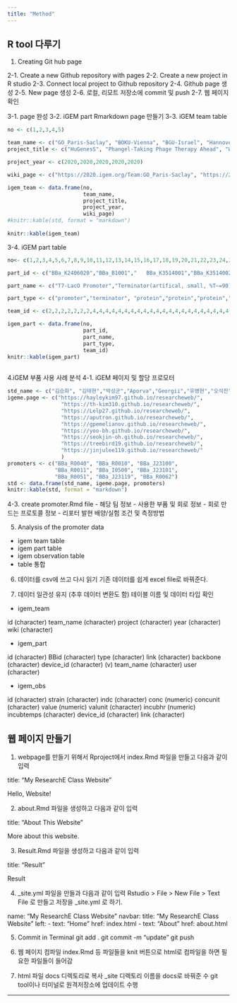 ```yaml
---
title: "Method"
---
```




## **R tool 다루기**



1. Creating Git hub page

2-1. Create a new Github repository with pages
2-2. Create a new project in R studio
2-3. Connect local project to Github repository
2-4. Github page 생성
2-5. New page 생성
2-6. 로컬, 리모트 저장소에 commit 및 push
2-7. 웹 페이지 확인 

3-1. page 완성
3-2. iGEM part Rmarkdown page 만들기 
3-3. iGEM team table 
```r
no <- c(1,2,3,4,5)

team_name <- c("GO_Paris-Saclay", "BOKU-Vienna", "BGU-Israel", "Hannover", "KAIT-Japan")
project_title <- c("HuGenesS", "Phangel-Taking Phage Therapy Ahead", "WIPEOUT-Wipes out wet wipes of the environment", "InToSens Development of an Inflammatory Toxin Sensor for detecting implant associated inflammations","E.coli that Create a Creative Environment")

project_year <- c(2020,2020,2020,2020,2020)

wiki_page <- c("https://2020.igem.org/Team:GO_Paris-Saclay", "https://2020.igem.org/Team:BOKU-Vienna", "https://2020.igem.org/Team:BGU-Israelndo5a", "https://2020.igem.org/Team:Hannover", "https://2020.igem.org/Team:KAIT_Japan")

igem_team <- data.frame(no, 
                        team_name,
                        project_title,
                        project_year,
                        wiki_page)
#knitr::kable(std, format = "markdown")
                           
knitr::kable(igem_team)
```
3-4. iGEM part table
```r
no<- c(1,2,3,4,5,6,7,8,9,10,11,12,13,14,15,16,17,18,19,20,21,22,23,24,25,26,27,28,29,30)

part_id <- c("BBa_K2406020","BBa_B1001","	BBa_K3514001","BBa_K3514002","BBa_K3514003","BBa_B0040","BBa_K3514004","BBa_K3338000","BBa_K3338001","BBa_K3338002","BBa_K3338003","BBa_K3338004","BBa_K3338005","BBa_K3338006","BBa_K3338007","BBa_K3338008","BBa_K3338010","BBa_K3338011","BBa_K3338012","BBa_K3338013","BBa_K3338015","BBa_K3338014","BBa_K3338016","BBa_K3338017","BBa_K3338018","BBa_K3338019","BBa_K3338021","BBa_K3338022","BBa_K3338023","BBa_K3338020")

part_name <- c("T7-LacO Promoter","Terminator(artifical, small, %T~=90)","Protein Exo of the Lambda Red System, degrades dsDNA into ssDNA, leaves 3' ends","Protein Beta of the Lambda Red System","Protein Gam of the Lambda Red System","Spacer.1 (generic)","Lambda Red System","Iron transporter MagA from Magnetospirillum magneticum","Human codon optimized Gaussia luciferase hGLuc","Synthetic promoter_2 with NF-κB and AP1 binding sites","P2A self-cleaving peptide without GSG-linker","Internal ribosome entry site (IRES) for use in eukaryotic cells","Interleukin-6 Promoter mutagenized (IL-6 Pmut)","EGFP","Synthetic promoter_1 with NF-κB and AP1 binding sites","Interleukin-6 Promoter (IL-6 P)","IL-6 P-MagA-P2A-hGLuc (Inflammatory Toxin Sensor)","CMV-EGFP-MagA-P2A-hGLuc","CMV-EGFP-MagA","CMV-EGFP-P2A-mCherry","CMV-EGFP-MagA-IRES-hGLuc","CMV-EGFP-IRES-mCherry","CMV-hGLuc-FLAG","CMV-hGLuc","CMV-MagA-FLAG","IL-6 Pmut-hGLuc","SynthP_1-hGLuc","SynthP_2-hGLuc","IL-6 Pmut-MagA-P2A-hGLuc","pEGFP-C2")

part_type <- c("promoter","terminator", "protein","protein","protein","Spacer","Lambda system","Reporter","Reporter","Regulatory","Coding","RBS","Regulatory","Reporter","Regulatory","Regulatory","Composite","Composite","Composite","Composite","Composite","Composite","Composite","Composite","Composite","Composite","Composite","Composite","Plasmid","Plasmid")

team_id <- c(2,2,2,2,2,2,2,4,4,4,4,4,4,4,4,4,4,4,4,4,4,4,4,4,4,4,4,4,4,4)

igem_part <- data.frame(no,
                        part_id,
                        part_name,
                        part_type,
                        team_id)
knitr::kable(igem_part)
    
```

4.iGEM 부품 사용 사례 분석 
4-1. iGEM 페이지 및 할당 프로모터 
```r
std_name <- c("김승화", "김태현","박성군","Aporva","Georgii","유병현","오석진","허성보","이진주")
igeme.page <- c("https://hayleykim97.github.io/researcheweb/",
                 "https://th-kim310.github.io/researcheweb/",
                 "https://Lelp27.github.io/researcheweb/",
                 "https://aputron.github.io/researcheweb/",
                 "https://gpemelianov.github.io/researcheweb/",
                 "https://yoo-bh.github.io/researcheweb/",
                 "https://seokjin-oh.github.io/researcheweb/",
                 "https://treebird19.github.io/researcheweb/",
                 "https://jinjulee119.github.io/researcheweb/"
                 )
promoters <- c("BBa_R0040", "BBa_R0010", "BBa_J23100",
               "BBa_R0011", "BBa_I0500", "BBa_J23101",
               "BBa_R0051", "BBa_J23119", "BBa_R0062")
std <- data.frame(std_name, igeme.page, promoters)
knitr::kable(std, format = "markdown")
```
4-3. create promoter.Rmd file 
- 해당 팀 정보
- 사용한 부품 및 회로 정보
- 회로 만드는 프로토콜 정보
- 리포터 발현 배양/실험 조건 및 측정방법 

5. Analysis of the promoter data
- igem team table
- igem part table
- igem observation table
- table 통합 

6. 데이터를 csv에 쓰고 다시 읽기 
기존 데이터를 쉽게 excel file로 바꿔준다. 

7. 데이터 일관성 유지 (추후 데이터 변환도 함)
테이블 이름 및 데이터 타입 확인 
- igem_team

id (character)
team_name (character)
project (character)
year (character)
wiki (character)

- igem_part

id (character)
BBid (character)
type (character)
link (character)
backbone (character)
device_id (character) (v)
team_name (character)
user (character)

- igem_obs

id (character)
strain (character)
indc (character)
conc (numeric)
concunit (character)
value (numeric)
valunit (character)
incubhr (numeric)
incubtemps (character)
device_id (character)
link (character)




## **웹 페이지 만들기**




1. webpage를 만들기 위해서 Rproject에서 index.Rmd 파일을 만들고 다음과 같이 입력 

title: "My ResearchE Class Website"


Hello, Website!



2. about.Rmd 파일을 생성하고 다음과 같이 입력

title: "About This Website"


More about this website.



3. Result.Rmd 파일을 생성하고 다음과 같이 입력 

title: "Result"


Result

4. _site.yml 파일을 만들과 다음과 같이 입력
 Rstudio > File > New File > Text File 로 만들고 저장을 _site.yml 로 하기. 

name: "My ResearchE Class Website"
navbar:
  title: "My ResearchE Class Website"
  left:
    - text: "Home"
      href: index.html
    - text: "About"
      href: about.html
      
5. Commit in Terminal 
git add .
git commit -m "update"
git push

6. 웹 페이지 컴파일 
index.Rmd 등 파일들을 knit 버튼으로 html로 컴파일을 하면 필요한 파일들이 들어감

7. html 파일 docs 디렉토리로 복사 
_site 디렉토리 이름을 docs로 바꿔준 수 git tool이나 터미널로 원격저장소에 업데이트 수행


---